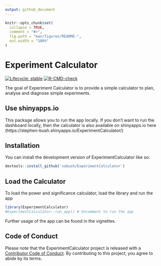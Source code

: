 ```yaml
---
output: github_document
---
```


<!-- README.md is generated from README.Rmd. Please edit that file -->

```r
knitr::opts_chunk$set(
  collapse = TRUE,
  comment = "#>",
  fig.path = "man/figures/README-",
  out.width = "100%"
)
```

# Experiment Calculator

<!-- badges: start -->
[![Lifecycle: stable](https://img.shields.io/badge/lifecycle-stable-brightgreen.svg)](https://lifecycle.r-lib.org/articles/stages.html#stable)
[![R-CMD-check](https://github.com/sabush/ExperimentCalculator/actions/workflows/R-CMD-check.yaml/badge.svg)](https://github.com/sabush/ExperimentCalculator/actions/workflows/R-CMD-check.yaml)
<!-- badges: end -->

The goal of Experiment Calculator is to provide a simple calculator to plan, analyse and diagnose simple experiments.

## Use shinyapps.io 

This package allows you to run the app locally. If you don't want to run the dashboard locally, then the calculator is also available on shinyapps.io here (https://stephen-bush.shinyapps.io/ExperimentCalculator/)

## Installation

You can install the development version of ExperimentCalculator like so:

```r
devtools::install_github('sabush/ExperimentCalculator')

```

## Load the Calculator

To load the power and significance calculator, load the library and run the app

```r
library(ExperimentCalculator)
#ExperimentCalculator::run_app() # Uncomment to run the app
```

Further usage of the app can be found in the vignettes.

## Code of Conduct
  
Please note that the ExperimentCalculator project is released with a [Contributor Code of Conduct](https://contributor-covenant.org/version/2/1/CODE_OF_CONDUCT.html). By contributing to this project, you agree to abide by its terms.
